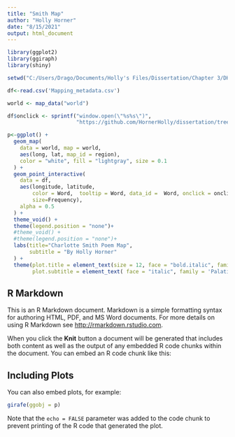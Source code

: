 ```yaml
---
title: "Smith Map"
author: "Holly Horner"
date: "8/15/2021"
output: html_document
---
```


```r

library(ggplot2)
library(ggiraph)
library(shiny)

setwd("C:/Users/Drago/Documents/Holly's Files/Dissertation/Chapter 3/DH Materials")

df<-read.csv('Mapping_metadata.csv')

world <- map_data("world")

df$onclick <- sprintf("window.open(\"%s%s\")",
                      "https://github.com/HornerHolly/dissertation/tree/main/interactivemapfiles/", as.character(df$URL) )

p<-ggplot() +
  geom_map(
    data = world, map = world,
    aes(long, lat, map_id = region),
    color = "white", fill = "lightgray", size = 0.1
  ) +
  geom_point_interactive(
    data = df,
    aes(longitude, latitude, 
        color = Word,  tooltip = Word, data_id =  Word, onclick = onclick,
        size=Frequency),
    alpha = 0.5
  ) +
  theme_void() +
  theme(legend.position = "none")+
  #theme_void() +
  #theme(legend.position = "none")+
  labs(title="Charlotte Smith Poem Map",
       subtitle = "By Holly Horner"
  ) + 
  theme(plot.title = element_text(size = 12, face = "bold.italic", family = 'Palatino'),
        plot.subtitle = element_text( face = "italic", family = 'Palatino'))
```

## R Markdown

This is an R Markdown document. Markdown is a simple formatting syntax for authoring HTML, PDF, and MS Word documents. For more details on using R Markdown see <http://rmarkdown.rstudio.com>.

When you click the **Knit** button a document will be generated that includes both content as well as the output of any embedded R code chunks within the document. You can embed an R code chunk like this:

## Including Plots

You can also embed plots, for example:

```r
girafe(ggobj = p)
```

Note that the `echo = FALSE` parameter was added to the code chunk to prevent printing of the R code that generated the plot.
